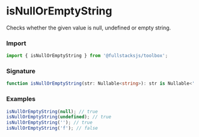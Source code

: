 # isNullOrEmptyString

Checks whether the given value is null, undefined or empty string.

### Import

```typescript copy
import { isNullOrEmptyString } from '@fullstacksjs/toolbox';
```

### Signature

```typescript copy
function isNullOrEmptyString(str: Nullable<string>): str is Nullable<''> {}
```

### Examples

```typescript copy
isNullOrEmptyString(null); // true
isNullOrEmptyString(undefined); // true
isNullOrEmptyString(''); // true
isNullOrEmptyString('f'); // false
```
